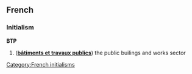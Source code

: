 ==French==
===Initialism===
'''BTP''' {{m}}

# ('''[[bâtiments et travaux publics]]''') the public builings and works sector

[[Category:French initialisms]]